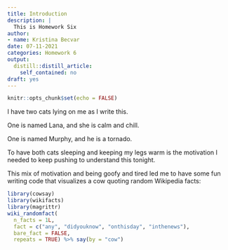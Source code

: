 ```yaml
---
title: Introduction
description: |
  This is Homework Six
author:
- name: Kristina Becvar
date: 07-11-2021
categories: Homework 6
output:
  distill::distill_article:
    self_contained: no
draft: yes
---
```



```r
knitr::opts_chunk$set(echo = FALSE)
```


I have two cats lying on me as I write this.

One is named Lana, and she is calm and chill.

One is named Murphy, and he is a tornado.

To have both cats sleeping and keeping my legs warm is the motivation I needed to keep pushing to understand this tonight.

This mix of motivation and being goofy and tired led me to have some fun writing code that visualizes a cow quoting random Wikipedia facts:

```r
library(cowsay)
library(wikifacts)
library(magrittr)
wiki_randomfact(
  n_facts = 1L,
  fact = c("any", "didyouknow", "onthisday", "inthenews"),
  bare_fact = FALSE,
  repeats = TRUE) %>% say(by = "cow")

```

